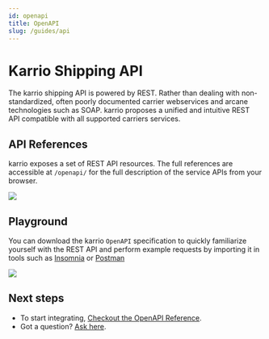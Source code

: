 ```yaml
---
id: openapi
title: OpenAPI
slug: /guides/api
---
```


# Karrio Shipping API

The karrio shipping API is powered by REST. Rather than dealing
with non-standardized, often poorly documented carrier webservices
and arcane technologies such as SOAP. karrio proposes a unified
and intuitive REST API compatible with all supported carriers services.


## API References

karrio exposes a set of REST API resources. The full references
are accessible at `/openapi/` for the full description of the service
APIs from your browser.

<img src="/img/assets/openapi.png" />


## Playground

You can download the karrio `OpenAPI` specification to quickly
familiarize yourself with the REST API and perform example requests
by importing it in tools such as [Insomnia](https://insomnia.rest/download)
or [Postman](https://www.postman.com/product/rest-client/)


<img src="/img/assets/insomnia.png" />


## Next steps

- To start integrating, [Checkout the OpenAPI Reference](https://app.karrio.io/openapi).
- Got a question? [Ask here](https://github.com/karrio/karrio/discussions).
